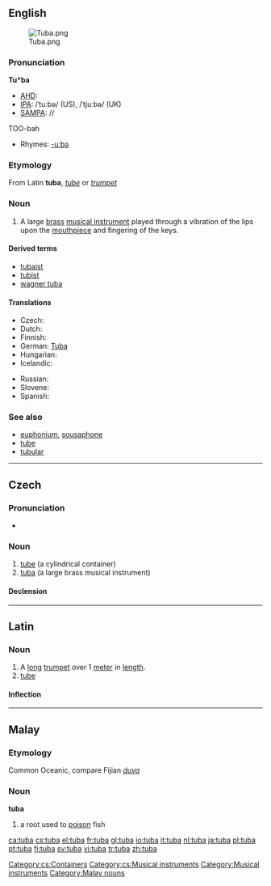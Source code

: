 {{see|Tuba|túba}}
{{wikipedia}}
==English==
[[Image:Tuba.png|thumb]]

===Pronunciation===
'''Tu*ba'''
*[[AHD]]:
*[[IPA]]: /ˈtuːbə/ (US), /ˈtjuːbə/ (UK)
*[[SAMPA]]: //
TOO-bah
*Rhymes: [[Rhymes:English:-uːbə|-uːbə]]

===Etymology===
From Latin '''tuba''', ''[[tube]]'' or ''[[trumpet]]''

===Noun===
{{en-noun}}

# A large [[brass]] [[musical instrument]] played through a vibration of the lips upon the [[mouthpiece]] and fingering of the keys.

====Derived terms====
*[[tubaist]]
*[[tubist]]
*[[wagner tuba]]

====Translations====
{{trans-top|a large brass musical instrument}}
*Czech: {{t+|cs|tuba|f}}
*Dutch: {{t+|nl|tuba|m}}
*Finnish: {{t+|fi|tuuba}}
*German: [[Tuba]] {{f}}
*Hungarian: {{t-|hu|tuba}}
*Icelandic: {{t-|is|túba|f}}
{{trans-mid}}
*Russian: {{t+|ru|туба|f|tr=túba|sc=Cyrl}}
*Slovene: {{t-|sl|tuba|f}}
*Spanish: {{t-|es|tuba|f}}
{{trans-bottom}}

===See also===
* [[euphonium]], [[sousaphone]]
* [[tube]]
* [[tubular]]

----

==Czech==

===Pronunciation===
* {{IPA|/tʊba/|lang=cs}}

===Noun===
{{cs-noun|g=f}}

# [[tube]] (a cylindrical container)
# [[#English|tuba]] (a large brass musical instrument)

====Declension====
{{cs-decl-noun-auto|f|tu|b|a}}

[[Category:cs:Containers]]
[[Category:cs:Musical instruments]]

----

==Latin==

===Noun===
{{la-noun|tuba|tubae|tubae|f|first}}

# A [[long]] [[trumpet]] over 1 [[meter]] in [[length]].
# [[tube]]

====Inflection====
{{ladecl1}}
{{la-decl-1st|tub}}

----

==Malay==

===Etymology===
Common Oceanic, compare Fijian ''[[duva]]''

===Noun===
'''tuba'''

# a root used to [[poison]] fish

[[Category:Musical instruments]]
[[Category:Malay nouns]]

[[ca:tuba]]
[[cs:tuba]]
[[el:tuba]]
[[fr:tuba]]
[[gl:tuba]]
[[io:tuba]]
[[it:tuba]]
[[nl:tuba]]
[[ja:tuba]]
[[pl:tuba]]
[[pt:tuba]]
[[fi:tuba]]
[[sv:tuba]]
[[vi:tuba]]
[[tr:tuba]]
[[zh:tuba]]
